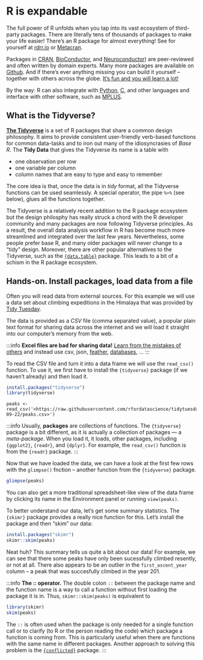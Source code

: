 # R is expandable

The full power of R unfolds when you tap into its vast ecosystem of third-party
packages. There are literally tens of thousands of packages to make your life
easier! There's an R package for almost everything! See for yourself at
[rdrr.io](https://rdrr.io/) or [Metacran](https://www.r-pkg.org/).

Packages in [CRAN](https://cran.r-project.org/),
[BioConductor](https://www.bioconductor.org/), and
[Neuroconductor](https://neuroconductor.org/)) are peer-reviewed and often
written by domain experts. Many more packages are available on
[Github](https://github.com/topics/r?l=r). And if there's ever anything missing
you can build it yourself -- together with others across the globe. [It's fun
and you will learn a
lot!](https://www.rstudio.com/resources/rstudioglobal-2021/make-a-package-make-some-friends/)

By the way: R can also integrate with
[Python](https://rstudio.github.io/reticulate/), [C](http://www.rcpp.org/), and
other languages and interface with other software, such as
[MPLUS](https://mclust-org.github.io/mclust/).

## What is the Tidyverse?

[**The Tidyverse**](https://www.tidyverse.org/) is a set of R packages that
share a common design philosophy. It aims to provide consistent user-friendly
verb-based functions for common data-tasks and to iron out many of the
idiosyncrasies of *Base R*. The **Tidy Data** that gives the Tidyverse its name
is a table with

  - one observation per row
  - one variable per column
  - column names that are easy to type and easy to remember

The core idea is that, once the data is in *tidy* format, all the Tidyverse
functions can be used seamlessly. A special operator, the pipe `%>%` (see
below), glues all the functions together.

The Tidyverse is a relatively recent addition to the R package ecosystem but the
design philosphy has really struck a chord with the R developer community and
many packages are now following Tidyverse principles. As a result, the overall
data analysis workflow in R has become much more streamlined and integrated over
the last few years. Nevertheless, some people prefer base R, and many older
packages will never change to a "tidy" design. Moreover, there are other popular
alternatives to the Tidyverse, such as the
[`{data.table}`](https://rdatatable.gitlab.io/data.table/) package. This leads
to a bit of a schism in the R package ecosystem.

## **Hands-on.** Install packages, load data from a file

Often you will read data from external sources. For this example we will use a
data set about climbing expeditions in the Himalaya that was provided by [Tidy
Tuesday](https://github.com/rfordatascience/tidytuesday/blob/master/data/2020/2020-09-22/readme.md\`).

The data is provided as a *CSV* file (comma separated value), a popular plain
text format for sharing data across the internet and we will load it straight
into our computer's memory from the web.

:::info **Excel files are bad for sharing data!** [Learn from the mistakes of
others](https://www.theverge.com/2020/8/6/21355674/human-genes-rename-microsoft-excel-misreading-dates)
and instead use csv, json,
[feather](https://blog.rstudio.com/2016/03/29/feather/),
[databases](https://db.rstudio.com/databases/sqlite/), ... :::

To read the CSV file and turn it into a data frame we will use the `read_csv()`
function. To use it, we first have to install the `{tidyverse}` package (if we
haven't already) and then load it.

``` r
install.packages("tidyverse")
library(tidyverse)
```

``` 
peaks <-
read_csv('<https://raw.githubusercontent.com/rfordatascience/tidytuesday/master/data/2020/2020-09-22/peaks.csv>')
```

:::info Usually, **packages** are collections of functions. The `{tidyverse}`
package is a bit different, as it is actually a collection of packages --- a
*meta-package*. When you load it, it loads, other packages, including
`{ggplot2}`, `{readr}`, and `{dplyr}`. For example, the `read_csv()` function is
from the `{readr}` package. :::

Now that we have loaded the data, we can have a look at the first few rows with
the `glimpse()` fnction -- another function from the `{tidyverse}` package.

```r 
glimpse(peaks)
```

You can also get a more traditional spreadsheet-like view of the data frame by
clicking its name in the Environment panel or running `view(peaks)`.

To better understand our data, let's get some summary statistics. The `{skimr}`
package provides a really nice function for this. Let's install the package and
then "skim" our data:

```r 
install.packages("skimr")
skimr::skim(peaks)
```

Neat huh? This summary tells us quite a bit about our data! For example, we can
see that there some peaks have only been sucessfully climbed resently, or not at
all. There also appears to be an outlier in the `first_ascent_year` column -- a
peak that was succesfully climbed in the year 201.

:::info **The :: operator.** The double colon `::` between the package name and
the function name is a way to call a function without first loading the package
it is in. Thus, `skimr::skim(peaks)` is equivalent to

```r 
library(skimr)
skim(peaks)
```

The `::` is often used when the package is only needed for a single function
call or to clarify (to R or the person reading the code) which package a
function is coming from. This is particularly useful when there are functions
with the same name in different packages. Another approach to solving this
problem is the [`{conflicted}`](https://conflicted.r-lib.org/) package. :::
